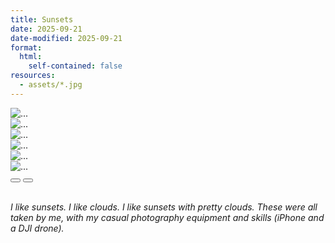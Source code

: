 ```yaml
---
title: Sunsets
date: 2025-09-21
date-modified: 2025-09-21
format: 
  html:
    self-contained: false
resources:
  - assets/*.jpg
---
```


```{=html}
<div id="carousel" class="carousel slide" data-bs-ride="carousel">
  <div class="carousel-inner">
    <div class="carousel-item active">
      <img src="assets/photo1.jpg" class="d-block w-100" alt="...">
    </div>
    <div class="carousel-item">
      <img src="assets/photo2.jpg" class="d-block w-100" alt="...">
    </div>
    <div class="carousel-item">
      <img src="assets/photo3.jpg" class="d-block w-100" alt="...">
    </div>
    <div class="carousel-item">
      <img src="assets/photo4.jpg" class="d-block w-100" alt="...">
    </div>
    <div class="carousel-item">
      <img src="assets/photo5.jpg" class="d-block w-100" alt="...">
    </div>
    <div class="carousel-item">
      <img src="assets/photo6.jpg" class="d-block w-100" alt="...">
    </div>
  </div>
  <button class="carousel-control-prev" type="button" data-bs-target="#carousel" data-bs-slide="prev">
    <span class="carousel-control-prev-icon"></span>
  </button>
  <button class="carousel-control-next" type="button" data-bs-target="#carousel" data-bs-slide="next">
    <span class="carousel-control-next-icon"></span>
  </button>
</div>
<br />
```

*I like sunsets. I like clouds. I like sunsets with pretty clouds. These were all taken by me, with my casual photography equipment and skills (iPhone and a DJI drone).*